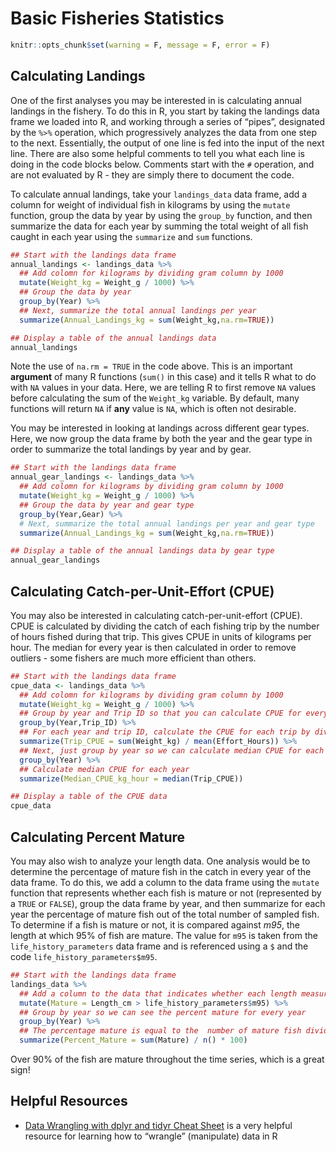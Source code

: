 # Basic Fisheries Statistics

```r
knitr::opts_chunk$set(warning = F, message = F, error = F)
```

## Calculating Landings
One of the first analyses you may be interested in is calculating annual landings in the fishery. To do this in R, you start by taking the landings data frame we loaded into R, and working through a series of "pipes", designated by the `%>%` operation, which progressively analyzes the data from one step to the next. Essentially, the output of one line is fed into the input of the next line. There are also some helpful comments to tell you what each line is doing in the code blocks below. Comments start with the `#` operation, and are not evaluated by R - they are simply there to document the code. 

To calculate annual landings, take your `landings_data` data frame, add a column for weight of individual fish in kilograms by using the `mutate` function, group the data by year by using the `group_by` function, and then summarize the data for each year by summing the total weight of all fish caught in each year using the `summarize` and `sum` functions.

```r
## Start with the landings data frame
annual_landings <- landings_data %>% 
  ## Add colomn for kilograms by dividing gram column by 1000
  mutate(Weight_kg = Weight_g / 1000) %>%
  ## Group the data by year
  group_by(Year) %>% 
  ## Next, summarize the total annual landings per year
  summarize(Annual_Landings_kg = sum(Weight_kg,na.rm=TRUE))

## Display a table of the annual landings data
annual_landings
```

Note the use of `na.rm = TRUE` in the code above. This is an important **argument** of many R functions (`sum()` in this case) and it tells R what to do with `NA` values in your data. Here, we are telling R to first remove `NA` values before calculating the sum of the `Weight_kg` variable.  By default, many functions will return `NA` if **any** value is `NA`, which is often not desirable.  

You may be interested in looking at landings across different gear types. Here, we now group the data frame by both the year and the gear type in order to summarize the total landings by year and by gear.

```r
## Start with the landings data frame
annual_gear_landings <- landings_data %>% 
  ## Add colomn for kilograms by dividing gram column by 1000
  mutate(Weight_kg = Weight_g / 1000) %>%
  ## Group the data by year and gear type
  group_by(Year,Gear) %>% 
  # Next, summarize the total annual landings per year and gear type
  summarize(Annual_Landings_kg = sum(Weight_kg,na.rm=TRUE))

## Display a table of the annual landings data by gear type
annual_gear_landings
```

## Calculating Catch-per-Unit-Effort (CPUE)
You may also be interested in calculating catch-per-unit-effort (CPUE). CPUE is calculated by dividing the catch of each fishing trip by the number of hours fished during that trip. This gives CPUE in units of kilograms per hour. The median for every year is then calculated in order to remove outliers - some fishers are much more efficient than others.


```r
## Start with the landings data frame
cpue_data <- landings_data %>% 
  ## Add colomn for kilograms by dividing gram column by 1000
  mutate(Weight_kg = Weight_g / 1000) %>%
  ## Group by year and Trip ID so that you can calculate CPUE for every trip in every year
  group_by(Year,Trip_ID) %>% 
  ## For each year and trip ID, calculate the CPUE for each trip by dividing the sum of the catch, converted from grams to kilograms, by the trip by the number of fishing hours
  summarize(Trip_CPUE = sum(Weight_kg) / mean(Effort_Hours)) %>% 
  ## Next, just group by year so we can calculate median CPUE for each year across all trips in the year
  group_by(Year) %>% 
  ## Calculate median CPUE for each year
  summarize(Median_CPUE_kg_hour = median(Trip_CPUE))

## Display a table of the CPUE data
cpue_data
```

## Calculating Percent Mature

You may also wish to analyze your length data. One analysis would be to determine the percentage of mature fish in the catch in every year of the data frame. To do this, we add a column to the data frame using the `mutate` function that represents whether each fish is mature or not (represented by a `TRUE` or `FALSE`), group the data frame by year, and then summarize for each year the percentage of mature fish out of the total number of sampled fish. To determine if a fish is mature or not, it is compared against *m95*, the length at which 95% of fish are mature. The value for `m95` is taken from the `life_history_parameters` data frame and is referenced using a `$` and the code `life_history_parameters$m95`.

```r
## Start with the landings data frame
landings_data %>% 
  ## Add a column to the data that indicates whether each length measurement is from a mature or immature fish. If it's mature, this value should be TRUE; if immature, FALSE.
  mutate(Mature = Length_cm > life_history_parameters$m95) %>% 
  ## Group by year so we can see the percent mature for every year
  group_by(Year) %>% 
  ## The percentage mature is equal to the  number of mature fish divided by the total number of fish and multiplied by 100
  summarize(Percent_Mature = sum(Mature) / n() * 100) 
```

Over 90% of the fish are mature throughout the time series, which is a great sign!

## Helpful Resources
+ [Data Wrangling with dplyr and tidyr Cheat Sheet](https://www.rstudio.com/wp-content/uploads/2015/02/data-wrangling-cheatsheet.pdf) is a very helpful resource for learning how to "wrangle" (manipulate) data in R